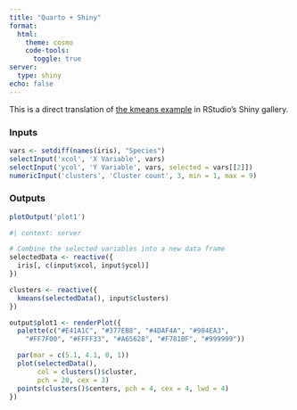 ```yaml
---
title: "Quarto + Shiny"
format:
  html:
    theme: cosmo
    code-tools:
      toggle: true
server:
  type: shiny
echo: false
---
```


This is a direct translation of [the kmeans
example](https://shiny.rstudio.com/gallery/kmeans-example.html) in
RStudio's Shiny gallery.

### Inputs

```r
vars <- setdiff(names(iris), "Species")
selectInput('xcol', 'X Variable', vars)
selectInput('ycol', 'Y Variable', vars, selected = vars[[2]])
numericInput('clusters', 'Cluster count', 3, min = 1, max = 9)
```

### Outputs

```r
plotOutput('plot1')
```

```r
#| context: server

# Combine the selected variables into a new data frame
selectedData <- reactive({
  iris[, c(input$xcol, input$ycol)]
})

clusters <- reactive({
  kmeans(selectedData(), input$clusters)
})

output$plot1 <- renderPlot({
  palette(c("#E41A1C", "#377EB8", "#4DAF4A", "#984EA3",
    "#FF7F00", "#FFFF33", "#A65628", "#F781BF", "#999999"))

  par(mar = c(5.1, 4.1, 0, 1))
  plot(selectedData(),
       col = clusters()$cluster,
       pch = 20, cex = 3)
  points(clusters()$centers, pch = 4, cex = 4, lwd = 4)
})
```
